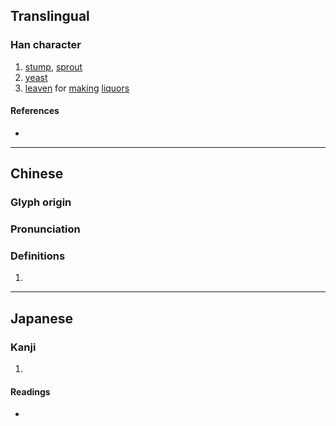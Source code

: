{{also|蘖}}
{{character info/new}}
==Translingual==

===Han character===
{{Han char|rn=75|rad=木|as=16|sn=20|four=44904|canj=UJD|ids=⿱辥木}}

# [[stump]], [[sprout]]
# [[yeast]]
# [[leaven]] for [[making]] [[liquor]]s

====References====
* {{Han ref|kx=0561.330|dkj=15863|dj=0950.210|hdz=21318.110|uh=6AF1|ud=27377|bh=F458|bd=62552}}

----

==Chinese==
{{zh-forms|s=蘖|t2=蘖|alt=𢮡,𣎴,枿,𣔏,㮆,𣖂,𣕀,𣠌,𣡌}}

===Glyph origin===
{{Han etym}}

===Pronunciation===
{{zh-pron
|m=niè
|c=jit6
|mc=y
|oc=y
|ma=
|cat=n
}}

===Definitions===
{{zh-hanzi}}

# {{rfdef|lang=zh}}

----

==Japanese==

===Kanji===
{{ja-kanji|grade=|rs=木16}}

# {{defn|lang=ja|sort=木16}}

====Readings====
* {{ja-readings|on=[[げつ]] (getsu), [[げち]] (gechi), [[がつ]] (gatsu), [[がち]] (gachi)|kun=[[ひこばえ]] (hikobae)}}